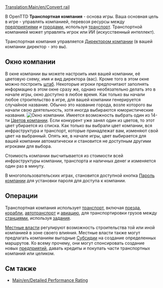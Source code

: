 {{ru/Необходимо сделать|поправить ссылки после перевода соответствующих страниц, поменять картинки}}
[[Translation:Main/en/Convert rail]]{{en/-}}{{ru/Учебник}}

В OpenTTD '''Транспортная компания''' - основа игры. Ваша основная цель в игре - управлять компанией, перевозя ресурсы между [[Main/ru/Промышленность|предприятиями]] и [[Main/ru/Город|городами]], используя [[Main/ru/Транспорт|транспорт]]. Транспортной компанией может управлять игрок или ИИ (искусственный интеллект). 

Транспортная компания управляется [[Main/ru/Transport Manager| Директором компании]] (в вашей компании директор - это вы).

==Окно компании==
В окне компании вы можете настроить имя вашей компании, её цветовую схему, имя и вид директора (вас). Кроме того в этом окне можно построить [[Main/ru/Штаб|штаб]]. Некоторые игроки предпочитают заполнять информацию в этом окне сразу же, однако необязательно делать это в начале игры, окно доступно в любое время. Как только вы начали любое строительство  в игре, для вашей компании генерируется случайное название. Обычно это название города, возле которого вы начали свою деятельность, хотя иногда выбираются юмористические названия.
[[File:en/Companywindow.png|center|frame|Окно компании.]]
Имеется возможность выбрать один из 14-ти [[Main/ru/Company Colours| Цветов компании]]. Если конкурент уже занял один из цветов, то этот цвет убирается из списка. Как только вы выбрали цвет компании, вся инфраструктура и транспорт, которые принадлежат вам, изменяют свой цвет на выбранный. Опять же, в начале игры, цвет выбирается для вашей компании автоматически и становится не доступным другими игроками для выбора. 


Стоимость компании высчитывается из стоимости всей инфраструктуры компании, транспорта и наличных денег  и изменяется один раз в минуту.

В многопользовательских играх, становится доступной кнопка  [[Main/ru/Company password| Пароль компании]] для установки пароля для доступа к компании.

==Операции==
Транспортная компания использует [[Main/ru/Транспорт|транспорт]], включая  [[Main/ru/Поезда|поезда]], [[Main/ru/Корабли|корабли]], [[Main/ru/Автотранспорт|автотранспорт]] и [[Main/ru/Авиация|авиацию]], для транспортировки грузов между [[Main/ru/Станции|станциями]], используя [[Main/ru/Задания|задания]]. 

[[Main/ru/Local Authority| Местные власти]] регулируют возможность строительства той или иной компанией в зоне своего влияния.  Местные власти также могут предлагать компаниям выгодные  [[Main/ru/Subsidy| Субсидии]] на создание определенных маршрутов. Ко всему прочему, они могут спонсировать создание новых  [[Main/ru/Промышленность|предприятий]], давать кредиты и покупать части транспортных компаний или целиком.

==См также==
*[[Main/en/Detailed Performance Rating]]